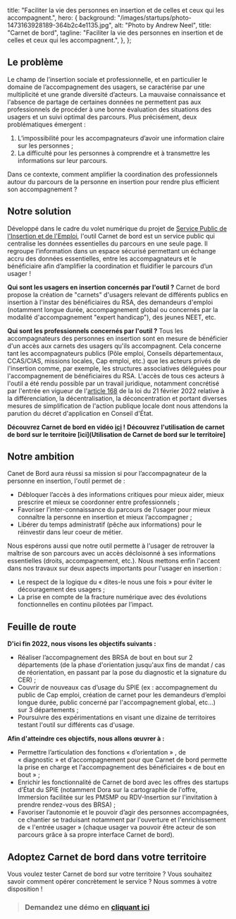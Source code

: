 
  title:
    "Faciliter la vie des personnes en insertion et de celles et ceux qui les accompagnent.",
  hero: {
    background: "/images/startups/photo-1473163928189-364b2c4e1135.jpg",
    alt: "Photo by Andrew Neel",
    title: "Carnet de bord",
    tagline:
      "Faciliter la vie des personnes en insertion et de celles et ceux qui les accompagnent.",
  },
};

<LayoutArticle meta={meta} startup="carnet.de.bord">

<!-- start content -->

## Le problème

Le champ de l’insertion sociale et professionnelle, et en particulier le domaine de l’accompagnement des usagers, se caractérise par une multiplicité et une grande diversité d’acteurs. La mauvaise connaissance et l'absence de partage de certaines données ne permettent pas aux professionnels de procéder à une bonne évaluation des situations des usagers et un suivi optimal des parcours. Plus précisément, deux problématiques émergent : 

1. L’impossibilité pour les accompagnateurs d’avoir une information claire sur les personnes ;
2. La difficulté pour les personnes à comprendre et à transmettre les informations sur leur parcours.

Dans ce contexte, comment amplifier la coordination des professionnels autour du parcours de la personne en insertion pour rendre plus efficient son accompagnement ?

## Notre solution

Développé dans le cadre du volet numérique du projet de [Service Public de l'Insertion et de l'Emploi](https://forum.inclusion.beta.gouv.fr/t/le-spie-cest-quoi/2324), l'outil Carnet de bord est un service public qui centralise les données essentielles du parcours en une seule page. Il regroupe l’information dans un espace sécurisé permettant un échange accru des données essentielles, entre les accompagnateurs et le bénéficiaire afin d’amplifier la coordination et fluidifier le parcours d’un usager !

**Qui sont les usagers en insertion concernés par l'outil ?** Carnet de bord propose la création de "carnets" d'usagers relevant de différents publics en insertion à l'instar des bénéficiaires du RSA, des demandeurs d'emploi (notamment longue durée, accompagnement global ou concernés par la modalité d'accompagnement "expert handicap"), des jeunes NEET, etc. 

**Qui sont les professionnels concernés par l'outil ?** Tous les accompagnateurs des personnes en insertion sont en mesure de bénéficier d'un accès aux carnets des usagers qu'ils accompagnent. Cela concerne tant les accompagnateurs publics (Pôle emploi, Conseils départementaux, CCAS/CIAS, missions locales, Cap emploi, etc.) que les acteurs privés de l'insertion comme, par exemple, les structures associatives déléguées pour l'accompagnement de bénéficiaires du RSA. L'accès de tous ces acteurs à l'outil a été rendu possible par un travail juridique, notamment concrétisé par l'entrée en vigueur de l'[article 168](https://www.legifrance.gouv.fr/jorf/article_jo/JORFARTI000045197621#:~:text=%C2%AB%20La%20personne%20dont%20les%20informations,%C3%A0%20la%20poursuite%20du%20traitement) de la loi du 21 février 2022 relative à la différenciation, la décentralisation, la déconcentration et portant diverses mesures de simplification de l'action publique locale dont nous attendons la parution du décret d'application en Conseil d'État. 

**Découvrez Carnet de bord en vidéo [ici](https://youtu.be/kWiOKSg1G8Y) !** 
**Découvrez l'utilisation de carnet de bord sur le territoire [ici](Utilisation de Carnet de bord sur le territoire]**


## Notre ambition

Canet de Bord aura réussi sa mission si pour l’accompagnateur de la personne en insertion, l'outil permet de : 

* Débloquer l’accès à des informations critiques pour mieux aider, mieux prescrire et mieux se coordonner entre professionnels ; 
* Favoriser l’inter-connaissance du parcours de l’usager pour mieux connaître la personne en insertion et mieux l’accompagner ; 
* Libérer du temps administratif (pêche aux informations) pour le réinvestir dans leur coeur de métier.

Nous espérons aussi que notre outil permette à l'usager de retrouver la maîtrise de son parcours avec un accès décloisonné à ses informations essentielles (droits, accompagnement, etc.). Nous mettons enfin l'accent dans nos travaux sur deux aspects importants pour l'usager en insertion : 

* Le respect de la logique du « dites-le nous une fois » pour éviter le découragement des usagers ;
* La prise en compte de la fracture numérique avec des évolutions fonctionnelles en continu pilotées par l’impact.

## Feuille de route

**D'ici fin 2022, nous visons les objectifs suivants :** 

* Réaliser l’accompagnement des BRSA de bout en bout sur 2 départements (de la phase d'orientation jusqu'aux fins de mandat / cas de réorientation, en passant par la pose du diagnostic et la signature du CER) ; 
* Couvrir de nouveaux cas d’usage du SPIE (ex : accompagnement du public de Cap emploi, création de carnet pour les demandeurs d’emploi longue durée, public concerné par l'accompagnement global, etc…) sur 3 départements ; 
* Poursuivre des expérimentations en visant une dizaine de territoires testant l'outil sur différents cas d'usage. 

**Afin d'atteindre ces objectifs, nous allons œuvrer à :**

* Permettre l’articulation des fonctions « d’orientation » , de « diagnostic » et d’accompagnement pour que Carnet de bord permette la prise en charge et l'accompagnement des bénéficiaires « de bout en bout » ; 
* Enrichir les fonctionnalité de Carnet de bord avec les offres des startups d’État du SPIE (notamment Dora sur la cartographie de l'offre, Immersion facilitée sur les PMSMP ou RDV-Insertion sur l'invitation à prendre rendez-vous des BRSA) ; 
* Favoriser l’autonomie et le pouvoir d’agir des personnes accompagnées, ce chantier se traduisant notamment par l'ouverture et l'enrichissement de « l'entrée usager » (chaque usager va pouvoir être acteur de son parcours grâce à sa propre interface Carnet de bord).

## Adoptez Carnet de bord dans votre territoire

Vous voulez tester Carnet de bord sur votre territoire ? Vous souhaitez savoir comment opérer concrètement le service ? Nous sommes à votre disposition ! 

> ### **Demandez une démo en [cliquant ici ](https://1p7fjf837yx.typeform.com/to/E9ABo0TG)**

<!-- end content -->

</LayoutArticle>
